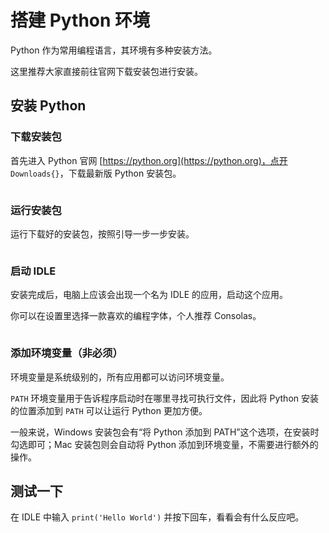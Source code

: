 
# 搭建 Python 环境

Python 作为常用编程语言，其环境有多种安装方法。

这里推荐大家直接前往官网下载安装包进行安装。

## 安装 Python

<Steps>

  ### 下载安装包

  首先进入 Python 官网 [https://python.org](https://python.org)，点开 `Downloads{}`，下载最新版 Python 安装包。

  <Image name="Python Official Website" />

  ### 运行安装包

  运行下载好的安装包，按照引导一步一步安装。

  <Image name="Python Installer" width="75%" />

  ### 启动 IDLE

  安装完成后，电脑上应该会出现一个名为 IDLE 的应用，启动这个应用。

  你可以在设置里选择一款喜欢的编程字体，个人推荐 Consolas。

  <Image name="Python IDLE" width="75%" />

  ### 添加环境变量（非必须）

  环境变量是系统级别的，所有应用都可以访问环境变量。

  `PATH` 环境变量用于告诉程序启动时在哪里寻找可执行文件，因此将 Python 安装的位置添加到 `PATH` 可以让运行 Python 更加方便。

  一般来说，Windows 安装包会有“将 Python 添加到 PATH”这个选项，在安装时勾选即可；Mac 安装包则会自动将 Python 添加到环境变量，不需要进行额外的操作。

</Steps>

## 测试一下

在 IDLE 中输入 `print('Hello World')` 并按下回车，看看会有什么反应吧。
